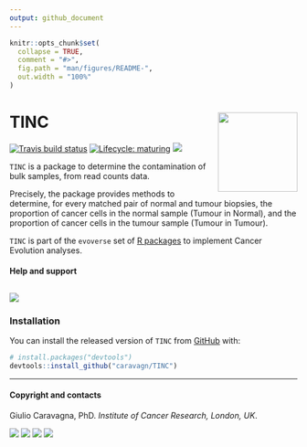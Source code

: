 ```yaml
---
output: github_document
---
```


```r
knitr::opts_chunk$set(
  collapse = TRUE,
  comment = "#>",
  fig.path = "man/figures/README-",
  out.width = "100%"
)
```

# TINC <img src='man/figures/logo.png' align="right" height="139" />

<!-- badges: start -->

[![Travis build status](https://travis-ci.org/caravagn/TINC.svg?branch=master)](https://travis-ci.org/caravagn/TINC)
[![Lifecycle: maturing](https://img.shields.io/badge/lifecycle-maturing-blue.svg)](https://www.tidyverse.org/lifecycle/#maturing)
[![](https://img.shields.io/badge/Part%20of-evoverse-blue.svg)](https://caravagn.github.io/evoverse)
<!-- badges: end -->

`TINC` is a package to determine the contamination of bulk samples, from read counts data.

Precisely, the package provides methods to determine, for every matched pair of normal and tumour biopsies, the proportion of cancer cells in the normal sample (Tumour in Normal), and the proportion of cancer cells in the tumour sample (Tumour in Tumour).

`TINC` is part of the `evoverse` set of [R packages](https://caravagn.github.io/evoverse) to implement Cancer Evolution analyses.


#### Help and support

[![](https://img.shields.io/badge/GitHub%20Pages-https://caravagn.github.io/TINC/-yellow.svg)](https://caravagn.github.io/TINC)
-----

### Installation

You can install the released version of `TINC` from
[GitHub](https://github.com/) with:

``` r
# install.packages("devtools")
devtools::install_github("caravagn/TINC")
```

-----

#### Copyright and contacts

Giulio Caravagna, PhD. _Institute of Cancer Research, London, UK_.

[![](https://img.shields.io/badge/Email-gcaravagn@gmail.com-seagreen.svg)](mailto:gcaravagn@gmail.com)
[![](https://img.shields.io/badge/Github-caravagn-seagreen.svg)](https://github.com/caravagn)
[![](https://img.shields.io/badge/Twitter-@gcaravagna-steelblue.svg)](https://twitter.com/gcaravagna)
[![](https://img.shields.io/badge/Personal%20webpage-https://bit.ly/2kc9E6Y-red.svg)](https://sites.google.com/site/giuliocaravagna/)
